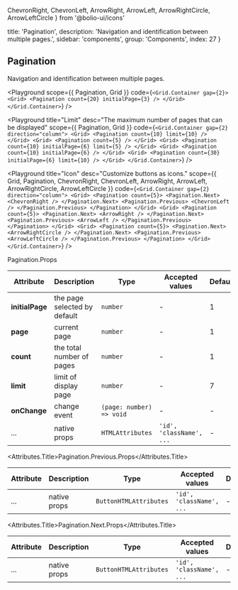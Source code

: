   ChevronRight,
  ChevronLeft,
  ArrowRight,
  ArrowLeft,
  ArrowRightCircle,
  ArrowLeftCircle
} from '@bolio-ui/icons'

  title: 'Pagination',
  description: 'Navigation and identification between multiple pages.',
  sidebar: 'components',
  group: 'Components',
  index: 27
}

## Pagination

Navigation and identification between multiple pages.

<Playground
  scope={{ Pagination, Grid }}
  code={`
<Grid.Container gap={2}>
  <Grid>
    <Pagination count={20} initialPage={3} />
  </Grid>
</Grid.Container>
`}
/>

<Playground
  title="Limit"
  desc="The maximum number of pages that can be displayed"
  scope={{ Pagination, Grid }}
  code={`
<Grid.Container gap={2} direction="column">
  <Grid>
    <Pagination count={10} limit={10} />
  </Grid>
  <Grid>
    <Pagination count={5} />
  </Grid>
  <Grid>
    <Pagination count={10} initialPage={6} limit={5} />
  </Grid>
  <Grid>
    <Pagination count={10} initialPage={6} />
  </Grid>
  <Grid>
    <Pagination count={30} initialPage={6} limit={10} />
  </Grid>
</Grid.Container>
`}
/>

<Playground
  title="Icon"
  desc="Customize buttons as icons."
  scope={{
    Grid,
    Pagination,
    ChevronRight,
    ChevronLeft,
    ArrowRight,
    ArrowLeft,
    ArrowRightCircle,
    ArrowLeftCircle
  }}
  code={`
<Grid.Container gap={2} direction="column">
  <Grid>
    <Pagination count={5}>
      <Pagination.Next>
        <ChevronRight />
      </Pagination.Next>
      <Pagination.Previous>
        <ChevronLeft />
      </Pagination.Previous>
    </Pagination>
  </Grid>
  <Grid>
    <Pagination count={5}>
      <Pagination.Next>
        <ArrowRight />
      </Pagination.Next>
      <Pagination.Previous>
        <ArrowLeft />
      </Pagination.Previous>
    </Pagination>
  </Grid>
  <Grid>
    <Pagination count={5}>
      <Pagination.Next>
        <ArrowRightCircle />
      </Pagination.Next>
      <Pagination.Previous>
        <ArrowLeftCircle />
      </Pagination.Previous>
    </Pagination>
  </Grid>
</Grid.Container>
`}
/>

<Attributes edit="/pages/docs/components/pagination.mdx">
<Attributes.Title>Pagination.Props</Attributes.Title>

| Attribute       | Description                  | Type                     | Accepted values          | Default |
| --------------- | ---------------------------- | ------------------------ | ------------------------ | ------- |
| **initialPage** | the page selected by default | `number`                 | -                        | 1       |
| **page**        | current page                 | `number`                 | -                        | 1       |
| **count**       | the total number of pages    | `number`                 | -                        | 1       |
| **limit**       | limit of display page        | `number`                 | -                        | 7       |
| **onChange**    | change event                 | `(page: number) => void` | -                        | -       |
| ...             | native props                 | `HTMLAttributes`         | `'id', 'className', ...` | -       |

<Attributes.Title>Pagination.Previous.Props</Attributes.Title>

| Attribute | Description  | Type                   | Accepted values          | Default |
| --------- | ------------ | ---------------------- | ------------------------ | ------- |
| ...       | native props | `ButtonHTMLAttributes` | `'id', 'className', ...` | -       |

<Attributes.Title>Pagination.Next.Props</Attributes.Title>

| Attribute | Description  | Type                   | Accepted values          | Default |
| --------- | ------------ | ---------------------- | ------------------------ | ------- |
| ...       | native props | `ButtonHTMLAttributes` | `'id', 'className', ...` | -       |

</Attributes>

